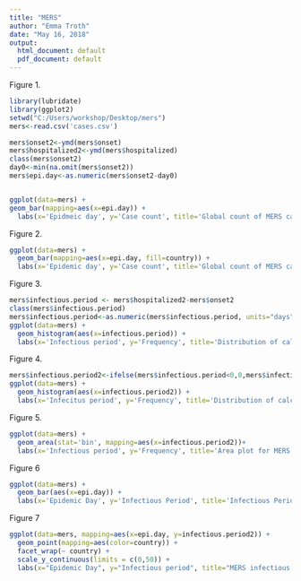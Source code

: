 ```yaml
---
title: "MERS"
author: "Emma Troth"
date: "May 16, 2018"
output:
  html_document: default
  pdf_document: default
---
```

Figure 1.
```r
library(lubridate)
library(ggplot2) 
setwd("C:/Users/workshop/Desktop/mers")
mers<-read.csv('cases.csv')

mers$onset2<-ymd(mers$onset)
mers$hospitalized2<-ymd(mers$hospitalized)
class(mers$onset2)
day0<-min(na.omit(mers$onset2))
mers$epi.day<-as.numeric(mers$onset2-day0)


ggplot(data=mers) +
geom_bar(mapping=aes(x=epi.day)) +
  labs(x='Epidmeic day', y='Case count', title='Global count of MERS cases by date of MERS cases by date of symptom onset', caption="Data from: https://github.com/rambaut/MERS-Cases/blob/gh-pages/data/cases.csv")
```



Figure 2.
```r
ggplot(data=mers) +
  geom_bar(mapping=aes(x=epi.day, fill=country)) +
  labs(x='Epidemic day', y='Case count', title='Global count of MERS cases by date of symptom onset', caption="Data from: https://github.com/rambaut/MERS-Cases/blob/gh-pages/data/cases.csv")
```

Figure 3.
```r
mers$infectious.period <- mers$hospitalized2-mers$onset2
class(mers$infectious.period)
mers$infectious.period<-as.numeric(mers$infectious.period, units="days")
ggplot(data=mers) +
  geom_histogram(aes(x=infectious.period)) +
  labs(x='Infectious period', y='Frequency', title='Distribution of calculated MERS infectious period', caption="Data from: https://github.com/rambuat/MERS-Cases/blobl/gh-pages/data/cases.csv")
```

Figure 4.
```r
mers$infectious.period2<-ifelse(mers$infectious.period<0,0,mers$infectious.period)
ggplot(data=mers) +
  geom_histogram(aes(x=infectious.period2)) +
  labs(x='Infecitus period', y='Frequency', title='Distribution of calculated MERS infectious period (positive values only)', captions='Data from https://github.com/rambaut/MERS-Cases/blob/gh-pages/data/cases.csv')
```

Figure 5.
```r
ggplot(data=mers) +
  geom_area(stat='bin', mapping=aes(x=infectious.period2))+
  labs(x='Infectious period', y='Frequency', title='Area plot for MERS infectious period (positive values only)', caption='Data from: https://github.com/rambaut/MERS-Cases/blob/gh-pages/data/case.csv')
```

Figure 6
```r
ggplot(data=mers) +
  geom_bar(aes(x=epi.day)) +
  labs(x='Epidemic Day', y='Infectious Period', title='Infectious Period over course of MERS epidemic', caption='Data from: https://github.com/rambaut/MERS-Cases/blob/gh-pages/data/case.csv')
```

Figure 7
```r
ggplot(data=mers, mapping=aes(x=epi.day, y=infectious.period2)) +
  geom_point(mapping=aes(color=country)) +
  facet_wrap(~ country) +
  scale_y_continuous(limits = c(0,50)) +
  labs(x="Epidemic Day", y="Infectious period", title="MERS infectious period (positive values only)over time", caption="Data from: https://github.com/rambaut/MERS-Cases/blob/gh-pages/data/case.csv")
```
